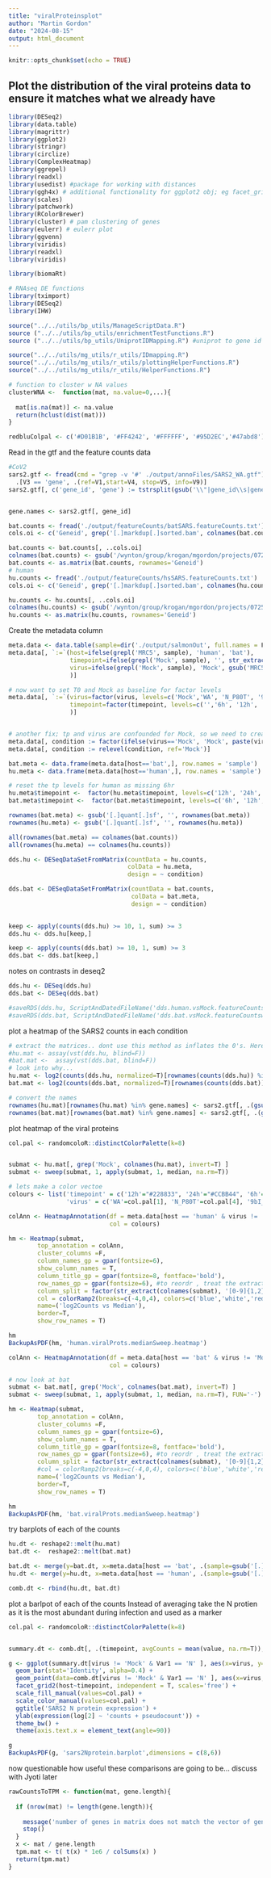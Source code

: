```yaml
---
title: "viralProteinsplot"
author: "Martin Gordon"
date: "2024-08-15"
output: html_document
---
```


```r
knitr::opts_chunk$set(echo = TRUE)
```

## Plot the distribution of the viral proteins data to ensure it matches what we already have

```r

library(DESeq2)
library(data.table)
library(magrittr)
library(ggplot2)
library(stringr)
library(circlize)
library(ComplexHeatmap)
library(ggrepel)
library(readxl)
library(usedist) #package for working with distances
library(ggh4x) # additional functionality for ggplot2 obj; eg facet_grid allow x/y axis to vary
library(scales)
library(patchwork)
library(RColorBrewer)
library(cluster) # pam clustering of genes
library(eulerr) # eulerr plot 
library(ggvenn)
library(viridis)
library(readxl)
library(viridis)

library(biomaRt)

# RNAseq DE functions
library(tximport)
library(DESeq2)
library(IHW)

source("../../utils/bp_utils/ManageScriptData.R")
source ("../../utils/bp_utils/enrichmentTestFunctions.R")
source ("../../utils/bp_utils/UniprotIDMapping.R") #uniprot to gene id mapping

source("../../utils/mg_utils/r_utils/IDmapping.R")
source("../../utils/mg_utils/r_utils/plottingHelperFunctions.R")
source("../../utils/mg_utils/r_utils/HelperFunctions.R")

# function to cluster w NA values
clusterWNA <-  function(mat, na.value=0,...){
  
  mat[is.na(mat)] <- na.value
  return(hclust(dist(mat)))
}

redbluColpal <- c('#D01B1B', '#FF4242', '#FFFFFF', '#95D2EC','#47abd8')
```

Read in the gtf and the feature counts data

```r
#CoV2
sars2.gtf <- fread(cmd = "grep -v '#' ./output/annoFiles/SARS2_WA.gtf") %>% 
  .[V3 == 'gene', .(ref=V1,start=V4, stop=V5, info=V9)]
sars2.gtf[, c('gene_id', 'gene') := tstrsplit(gsub('\\"|gene_id\\s|gene\\s', '', info), ';', keep=c(1,5))]


gene.names <- sars2.gtf[, gene_id]

bat.counts <- fread('./output/featureCounts/batSARS.featureCounts.txt') 
cols.oi <- c('Geneid', grep('[.]markdup[.]sorted.bam', colnames(bat.counts), value=T))

bat.counts <- bat.counts[, ..cols.oi]
colnames(bat.counts) <- gsub('/wynton/group/krogan/mgordon/projects/072524_JBatra_SARS2RNAseqHuBat/output/batSARS2/star_salmon/|.markdup.sorted.bam', '', colnames(bat.counts))
bat.counts <- as.matrix(bat.counts, rownames='Geneid')
# human
hu.counts <- fread('./output/featureCounts/hsSARS.featureCounts.txt') 
cols.oi <- c('Geneid', grep('[.]markdup[.]sorted.bam', colnames(hu.counts), value=T))

hu.counts <- hu.counts[, ..cols.oi]
colnames(hu.counts) <- gsub('/wynton/group/krogan/mgordon/projects/072524_JBatra_SARS2RNAseqHuBat/output/huSARS2/star_salmon/|.markdup.sorted.bam', '', colnames(hu.counts))
hu.counts <- as.matrix(hu.counts, rownames='Geneid')

```
Create the metadata column

```r

meta.data <- data.table(sample=dir('./output/salmonOut', full.names = F, pattern='quant.sf'))
meta.data[, `:=`(host=ifelse(grepl('MRC5', sample), 'human', 'bat'),
                 timepoint=ifelse(grepl('Mock', sample), '', str_extract(sample, '[0-9]{1,2}h')),
                 virus=ifelse(grepl('Mock', sample), 'Mock', gsub('MRC5_|RFe_|_[0-9]{1,2}h.+', '', sample))
                 )]

# now want to set T0 and Mock as baseline for factor levels
meta.data[, `:=`(virus=factor(virus, levels=c('Mock','WA', 'N_P80T', '9bI_N_P80T')),
                 timepoint=factor(timepoint, levels=c('','6h', '12h', '24h', '48h'))
                 )]


# another fix; tp and virus are confounded for Mock, so we need to create a 'group' variable 
meta.data[, condition := factor(ifelse(virus=='Mock', 'Mock', paste(virus, timepoint, sep='.')))]
meta.data[, condition := relevel(condition, ref='Mock')]

bat.meta <- data.frame(meta.data[host=='bat',], row.names = 'sample')
hu.meta <- data.frame(meta.data[host=='human',], row.names = 'sample')

# reset the tp levels for human as missing 6hr
hu.meta$timepoint <-  factor(hu.meta$timepoint, levels=c('12h', '24h', '48h'))
bat.meta$timepoint <-  factor(bat.meta$timepoint, levels=c('6h', '12h', '24h', '48h'))

rownames(bat.meta) <- gsub('[.]quant[.]sf', '', rownames(bat.meta))
rownames(hu.meta) <- gsub('[.]quant[.]sf', '', rownames(hu.meta))
```


```r
all(rownames(bat.meta) == colnames(bat.counts))
all(rownames(hu.meta) == colnames(hu.counts))

dds.hu <- DESeqDataSetFromMatrix(countData = hu.counts,
                                 colData = hu.meta,
                                 design = ~ condition)

dds.bat <- DESeqDataSetFromMatrix(countData = bat.counts,
                                  colData = bat.meta,
                                  design = ~ condition)
                                  
```

```r
keep <- apply(counts(dds.hu) >= 10, 1, sum) >= 3
dds.hu <- dds.hu[keep,]

keep <- apply(counts(dds.bat) >= 10, 1, sum) >= 3
dds.bat <- dds.bat[keep,]
```

notes on contrasts in deseq2
```r
dds.hu <- DESeq(dds.hu)
dds.bat <- DESeq(dds.bat)

#saveRDS(dds.hu, ScriptAndDatedFileName('dds.human.vsMock.featureCountswVirus.rds'))
#saveRDS(dds.bat, ScriptAndDatedFileName('dds.bat.vsMock.featureCountswVirus.rds'))
```

plot a heatmap of the SARS2 counts in each condition

```r
# extract the matrices.. dont use this method as inflates the 0's. Here we can see Mock is inflated to 7 with this transformation, which is basically 0
#hu.mat <- assay(vst(dds.hu, blind=F))
#bat.mat <-  assay(vst(dds.bat, blind=F))
# look into why...
hu.mat <- log2(counts(dds.hu, normalized=T)[rownames(counts(dds.hu)) %in% gene.names,] + 1)
bat.mat <- log2(counts(dds.bat, normalized=T)[rownames(counts(dds.bat)) %in% gene.names,] + 1)

# convert the names 
rownames(hu.mat)[rownames(hu.mat) %in% gene.names] <- sars2.gtf[, .(gsub('\\s','',gene))]$V1
rownames(bat.mat)[rownames(bat.mat) %in% gene.names] <- sars2.gtf[, .(gsub('\\s','',gene))]$V1
```

plot heatmap of the viral proteins
```r
col.pal <- randomcoloR::distinctColorPalette(k=8)


submat <- hu.mat[, grep('Mock', colnames(hu.mat), invert=T) ]
submat <- sweep(submat, 1, apply(submat, 1, median, na.rm=T))

# lets make a color vectoe
colours <- list('timepoint' = c('12h'="#228833", '24h'="#CCBB44", '6h'='#66CCEE', '48h'='#EE6677'),
                'virus' = c('WA'=col.pal[1], 'N_P80T'=col.pal[4], '9bI_N_P80T'=col.pal[6]))

colAnn <- HeatmapAnnotation(df = meta.data[host == 'human' & virus != 'Mock',.(virus)],
                            col = colours)

hm <- Heatmap(submat,
        top_annotation = colAnn,
        cluster_columns =F,
        column_names_gp = gpar(fontsize=6),
        show_column_names = T,
        column_title_gp = gpar(fontsize=8, fontface='bold'),
        row_names_gp = gpar(fontsize=6), #to reordr , treat the extracted vector as factor and set levls
        column_split = factor(str_extract(colnames(submat), '[0-9]{1,2}h'), levels=c('Na', '6h','12h', '24h','48h')),
        col = colorRamp2(breaks=c(-4,0,4), colors=c('blue','white','red')),
        name=('log2Counts vs Median'),
        border=T,
        show_row_names = T)

hm
BackupAsPDF(hm, 'human.viralProts.medianSweep.heatmap')

colAnn <- HeatmapAnnotation(df = meta.data[host == 'bat' & virus != 'Mock',.(virus)],
                            col = colours)

# now look at bat
submat <- bat.mat[, grep('Mock', colnames(bat.mat), invert=T) ]
submat <- sweep(submat, 1, apply(submat, 1, median, na.rm=T), FUN='-')

hm <- Heatmap(submat,
        top_annotation = colAnn,
        cluster_columns =F,
        column_names_gp = gpar(fontsize=6),
        show_column_names = T,
        column_title_gp = gpar(fontsize=8, fontface='bold'),
        row_names_gp = gpar(fontsize=6), #to reordr , treat the extracted vector as factor and set levls
        column_split = factor(str_extract(colnames(submat), '[0-9]{1,2}h'), levels=c('Na', '6h','12h', '24h','48h')),
        #col = colorRamp2(breaks=c(-4,0,4), colors=c('blue','white','red')),
        name=('log2Counts vs Median'),
        border=T,
        show_row_names = T)

hm
BackupAsPDF(hm, 'bat.viralProts.medianSweep.heatmap')
```
try barplots of each of the counts
```r
hu.dt <- reshape2::melt(hu.mat)
bat.dt <-  reshape2::melt(bat.mat)

bat.dt <- merge(y=bat.dt, x=meta.data[host == 'bat', .(sample=gsub('[.]quant[.]sf', '', sample), host, timepoint, virus, condition)], by.y='Var2', by.x='sample', all.y=T)
hu.dt <- merge(y=hu.dt, x=meta.data[host == 'human', .(sample=gsub('[.]quant[.]sf', '', sample), host, timepoint, virus, condition)], by.y='Var2', by.x='sample', all.y=T)

comb.dt <- rbind(hu.dt, bat.dt)
```


plot a barlpot of each of the counts
Instead of averaging take the N protien as it is the most abundant during infection and used as a marker

```r
col.pal <- randomcoloR::distinctColorPalette(k=8)


summary.dt <- comb.dt[, .(timepoint, avgCounts = mean(value, na.rm=T)), by=.(condition, virus, host, Var1)] %>%  unique()

g <- ggplot(summary.dt[virus != 'Mock' & Var1 == 'N' ], aes(x=virus, y=2^avgCounts,fill=virus, col=virus)) +
  geom_bar(stat='Identity', alpha=0.4) +
  geom_point(data=comb.dt[virus != 'Mock' & Var1 == 'N' ], aes(x=virus, y=value, fill=virus), size=2) +
  facet_grid2(host~timepoint, independent = T, scales='free') +
  scale_fill_manual(values=col.pal) +
  scale_color_manual(values=col.pal) +
  ggtitle('SARS2 N protein expression') +
  ylab(expression(log[2] ~ 'counts + pseudocount')) +
  theme_bw() +
  theme(axis.text.x = element_text(angle=90))

g
BackupAsPDF(g, 'sars2Nprotein.barplot',dimensions = c(8,6))
```

now questionable how useful these comparisons are going to be... discuss with Jyoti later


```r
rawCountsToTPM <- function(mat, gene.length){
  
  if (nrow(mat) != length(gene.length)){
    
    message('number of genes in matrix does not match the vector of gene lengths supplied. Exiting..')
    stop()
  }
  x <- mat / gene.length
  tpm.mat <- t( t(x) * 1e6 / colSums(x) )
  return(tpm.mat)
}
```


